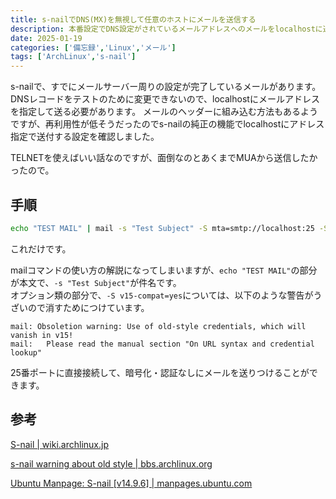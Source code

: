 ```yaml
---
title: s-nailでDNS(MX)を無視して任意のホストにメールを送信する
description: 本番設定でDNS設定がされているメールアドレスへのメールをlocalhostに送信したかったのです
date: 2025-01-19
categories: ['備忘録','Linux','メール']
tags: ['ArchLinux','s-nail']
---
```



s-nailで、すでにメールサーバー周りの設定が完了しているメールがあります。DNSレコードをテストのために変更できないので、localhostにメールアドレスを指定して送る必要があります。
メールのヘッダーに組み込む方法もあるようですが、再利用性が低そうだったのでs-nailの純正の機能でlocalhostにアドレス指定で送付する設定を確認しました。

TELNETを使えばいい話なのですが、面倒なのとあくまでMUAから送信したかったので。

## 手順

```sh
echo "TEST MAIL" | mail -s "Test Subject" -S mta=smtp://localhost:25 -S smtp-auth=none -S v15-compat=yes  user@domain.tld
```

これだけです。

mailコマンドの使い方の解説になってしまいますが、`echo "TEST MAIL"`の部分が本文で、`-s "Test Subject"`が件名です。  
オプション類の部分で、`-S v15-compat=yes`については、以下のような警告がうざいので消すためにつけています。

```
mail: Obsoletion warning: Use of old-style credentials, which will vanish in v15!
mail:   Please read the manual section "On URL syntax and credential lookup"
```

25番ポートに直接接続して、暗号化・認証なしにメールを送りつけることができます。


## 参考

[S-nail | wiki.archlinux.jp](https://wiki.archlinux.jp/index.php/S-nail)

[s-nail warning about old style | bbs.archlinux.org](https://bbs.archlinux.org/viewtopic.php?id=252939)

[Ubuntu Manpage: S-nail [v14.9.6] | manpages.ubuntu.com](https://manpages.ubuntu.com/manpages/bionic/man1/s-nail.1.html)
